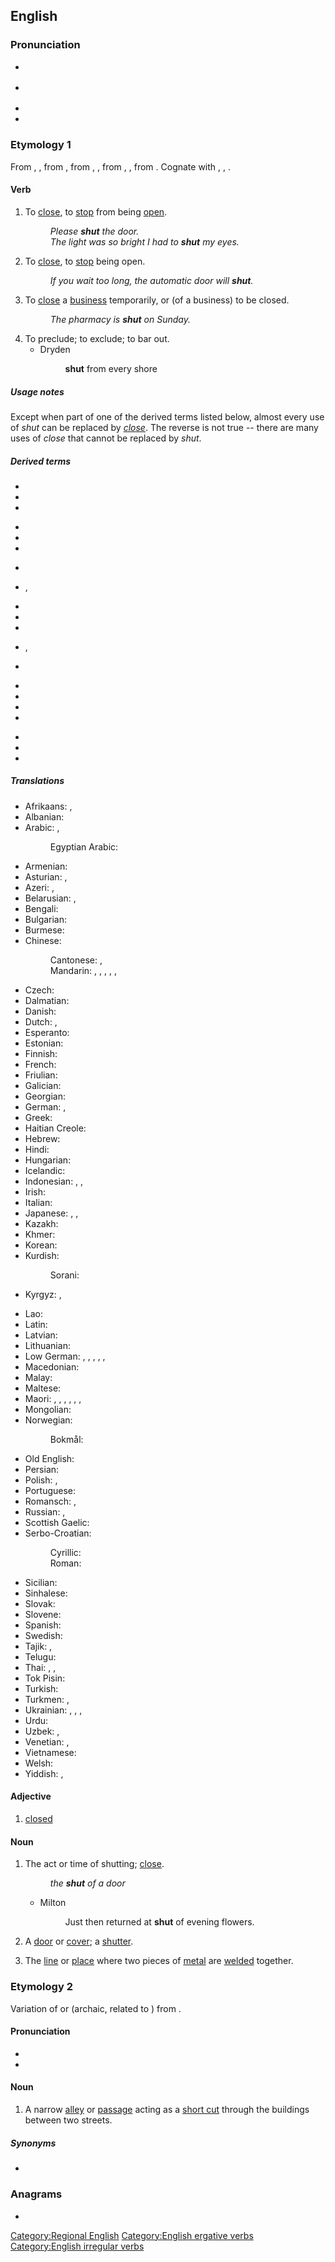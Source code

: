 ==English==

===Pronunciation===
* {{a|UK}} {{IPA|/ʃʌt/|lang=en}}
* {{a|US}} {{IPA|/ʃʌt/|lang=en}}
* {{audio|en-us-shut.ogg|Audio (US)|lang=en}}
* {{rhymes|ʌt|lang=en}}

===Etymology 1===
From {{etyl|enm|en}} {{m|enm|shutten}}, {{m|enm|shetten}}, from {{etyl|ang|en}} {{m|ang|scyttan||to cause rapid movement, shoot a bolt, shut, bolt, shut to, discharge a debt, pay off}}, from {{etyl|gem-pro|en}} {{m|gem-pro|*skutjaną}}, {{m|gem-pro|*skuttijaną||to bar, bolt}}, from {{etyl|gem-pro|en}} {{m|gem-pro|*skuttą}}, {{m|gem-pro|*skuttjō||bar, bolt, shed}}, from {{etyl|ine-pro|en}} {{m|ine-pro|*(s)keud-||to drive, fall upon, rush}}. Cognate with {{cog|nl|schutten||to shut in, lock up}}, {{cog|nds|schütten||to shut, lock in}}, {{cog|de|schützen||to shut out, dam, protect, guard}}.

====Verb====
{{en-verb|shuts|shutting|shut|shut}}

# {{lb|en|transitive}} To [[close]], to [[stop]] from being [[open]].
#: ''Please '''shut''' the door.''
#: ''The light was so bright I had to '''shut''' my eyes.''
# {{lb|en|intransitive}} To [[close]], to [[stop]] being open.
#: ''If you wait too long, the automatic door will '''shut'''.''
# {{lb|en|transitive|or|intransitive|chiefly|British}} To [[close]] a [[business]] temporarily, or (of a business) to be closed.
#: ''The pharmacy is '''shut''' on Sunday.''
# To preclude; to exclude; to bar out.
#* Dryden
#*: '''shut''' from every shore

=====Usage notes=====
Except when part of one of the derived terms listed below, almost every use of ''shut'' can be replaced by ''[[close]]''. The reverse is not true -- there are many uses of ''close'' that cannot be replaced by ''shut''.

=====Derived terms=====
{{rel-top|phrasal verbs derived from shut}}
* {{l|en|shut away}}
* {{l|en|shut down}}
* {{l|en|shut in}}
{{rel-mid}}
* {{l|en|shut off}}
* {{l|en|shut out}}
* {{l|en|shut up}}
{{rel-bottom}}

{{rel-top|single words and compounds derived from shut}}
* {{l|en|beshut}}
* {{l|en|shutdown}}, {{l|en|shut-down}}
* {{l|en|shut-eye}}
* {{l|en|shut-in}}
* {{l|en|shuttle}}
{{rel-mid}}
* {{l|en|shutout}}, {{l|en|shut-out}}
* {{l|en|shutter}}
{{rel-bottom}}

{{rel-top|idioms derived from shut}}
* {{l|en|open and shut}}
* {{l|en|shut one's eyes to}}
* {{l|en|shut the door on}}
* {{l|en|shut up shop}}
{{rel-mid}}
* {{l|en|shut your face}}
* {{l|en|shut your mouth}}
* {{l|en|shut your trap}}
{{rel-bottom}}

=====Translations=====
{{trans-top|to close}}
* Afrikaans: {{t|af|sluit}}, {{t|af|toemaak}}
* Albanian: {{t+|sq|mbyll}}
* Arabic: {{t|ar|أَغْلَقَ}}, {{t|ar|أَقْفَلَ}}
*: Egyptian Arabic: {{t|arz|قفل|tr=qafal|sc=Arab}}
* Armenian: {{t+|hy|փակել|sc=Armn}}
* Asturian: {{t|ast|zarrar}}, {{t|ast|cerrar}}
* Azeri: {{t|az|qapamaq}}, {{t+|az|bağlamaq}}
* Belarusian: {{t|be|зачыня́ць|impf}}, {{t|be|зачыні́ць|pf}}
* Bengali: {{t|bn|বন্ধ করা|tr=bôndhô kôra|sc=Beng}}
* Bulgarian: {{t+|bg|затва́рям|impf}}
* Burmese: {{t+|my|ပိတ်|sc=Mymr}}
* Chinese:
*: Cantonese: {{t|yue|關|sc=Hani}}, {{t|yue|关|tr=gwaan1|sc=Hani}}
*: Mandarin: {{t+|cmn|關|sc=Hani}}, {{t+|cmn|关|tr=guān|sc=Hani}}, {{t+|cmn|閉|sc=Hani}}, {{t+|cmn|闭|tr=bì|sc=Hani}}, {{t+|cmn|關閉|sc=Hani}}, {{t+|cmn|关闭|tr=guānbì|sc=Hani}}
* Czech: {{t+|cs|zavřít|pf}}
* Dalmatian: {{t|dlm|seruar}}
* Danish: {{t+|da|lukke}}
* Dutch: {{t+|nl|sluiten}}, {{t+|nl|dichtklappen}}
* Esperanto: {{t+|eo|fermi}}
* Estonian: {{t|et|sulgema}}
* Finnish: {{t+|fi|sulkea}}
* French: {{t+|fr|fermer}}
* Friulian: {{t|fur|sierâ}}
* Galician: {{t+|gl|pechar}}
* Georgian: {{t|ka|დახურვა|sc=Geor}}
* German: {{t+|de|schließen}}, {{t+|de|zumachen}}
* Greek: {{t+|el|κλείνω}}
* Haitian Creole: {{t|ht|fèmen}}
* Hebrew: {{t|he|סָגַר|tr=sagár}}
* Hindi: {{t|hi|बंद करना}}
* Hungarian: {{t+|hu|becsuk}}
* Icelandic: {{t|is|loka}}
* Indonesian: {{t+|id|tutup|alt=menutup}}, {{t+|id|sumpal|alt=menyumpal}}, {{t+|id|bungkam|alt=membungkam}}
* Irish: {{t|ga|dún}}
* Italian: {{t+|it|chiudere}}
* Japanese: {{t+|ja|閉める|tr=しめる, shimeru}} {{qualifier|transitive}}, {{t|ja|閉まる|tr=しまる, shimaru}} {{qualifier|intransitive}}, {{t+|ja|閉じる|tr=とじる, tojiru}} {{qualifier|transitive}}
* Kazakh: {{t+|kk|жабу|sc=Cyrl}}
* Khmer: {{t+|km|បិទ|tr=bət|sc=Khmr}}
* Korean: {{t+|ko|닫다}}
* Kurdish:
*: Sorani: {{t+|ku|داخستن|tr=daxistin|sc=ku-Arab}}
* Kyrgyz: {{t+|ky|жабуу|sc=Cyrl}}, {{t+|ky|бекитүү|sc=Cyrl}}
{{trans-mid}}
* Lao: {{t|lo|ອັດ|sc=Laoo}}
* Latin: {{t|la|claudo}}
* Latvian: {{t|lv|aizvērt}}
* Lithuanian: {{t|lt|uždaryti}}
* Low German: {{t|nds|sluten}}, {{t|nds|slüten}}, {{t|nds|tomaken}}, {{t|nds|tomoken}}, {{t|nds|dichtmaken}}, {{t|nds|dichtmoken}}
* Macedonian: {{t|mk|за́твори|sc=Cyrl}}
* Malay: {{t|ms|tutup|alt=menutup}}
* Maltese: {{t-needed|mt}}
* Maori: {{t|mi|kupi}} {{qualifier|the eyes}}, {{t|mi|kōpani}} {{qualifier|with a lid or cover}}, {{t|mi|tō}} {{qualifier|a door or window}}, {{t|mi|kamu}} {{qualifier|the mouth whilst eating}}, {{t|mi|whakaweto}} {{qualifier|a machine or equipment}}, {{t|mi|kati}} {{qualifier|of applications, business etc}}, {{t|mi|kiwa}} {{qualifier|the eyes}}
* Mongolian: {{t-needed|mn}}
* Norwegian:
*: Bokmål: {{t|nb|stenge}}
* Old English: {{t|ang|scyttan}}
* Persian: {{t+|fa|بستن|tr=bastan}}
* Polish: {{t+|pl|zamykać|impf}}, {{t+|pl|zamknąć|pf}}
* Portuguese: {{t+|pt|fechar}}
* Romansch: {{t|rm|serrar}}, {{t|rm|sarar}}
* Russian: {{t+|ru|закрыва́ть|impf}}, {{t+|ru|закры́ть|pf}}
* Scottish Gaelic: {{t|gd|dùin}}
* Serbo-Croatian:
*: Cyrillic: {{t|sh|затворити|pf}}
*: Roman: {{t+|sh|zatvoriti|pf}}
* Sicilian: {{t+|scn|chiùdiri}}
* Sinhalese: {{t|si|වහනවා|sc=Sinh}}
* Slovak: {{t|sk|zavrieť|impf}}
* Slovene: {{t+|sl|zapreti}}
* Spanish: {{t+|es|cerrar}}
* Swedish: {{t+|sv|stänga}}
* Tajik: {{t+|tg|бастан|sc=Cyrl}}, {{t|tg|пӯшидан|sc=Cyrl}}
* Telugu: {{t+|te|మూయు|sc=Telu}}
* Thai: {{t+|th|งับ|tr=ngáp}}, {{t|th|หุบ}}, {{t+|th|ปิด}}
* Tok Pisin: {{t|tpi|pasim}}
* Turkish: {{t+|tr|kapatmak}}
* Turkmen: {{t|tk|ýapmak}}, {{t|tk|örtmek}}
* Ukrainian: {{t|uk|зачиня́ти|impf}}, {{t|uk|зачини́ти|pf}}, {{t|uk|закрива́ти|impf}}, {{t|uk|закри́ти|pf}}
* Urdu: {{t|ur|بند کرنا|tr=band karnā|sc=ur-Arab}}
* Uzbek: {{t+|uz|bekitmoq}}, {{t+|uz|yopmoq}}
* Venetian: {{t|vec|serar}}, {{t|vec|sarar}}
* Vietnamese: {{t+|vi|đóng}}
* Welsh: {{t+|cy|cau}}
* Yiddish: {{t|yi|שליסן|sc=Hebr}}, {{t|yi|פֿאַרמאַכן}}
{{trans-bottom}}

====Adjective====
{{en-adj|-}}

# [[closed]]

====Noun====
{{en-noun}}

# The act or time of shutting; [[close]].
#: ''the '''shut''' of a door''
#* Milton
#*: Just then returned at '''shut''' of evening flowers.
# A [[door]] or [[cover]]; a [[shutter]].
#: {{rfquotek|Sir Isaac Newton}}
# The [[line]] or [[place]] where two pieces of [[metal]] are [[weld]]ed together.

===Etymology 2===
Variation of {{m|en|chute}} or {{m|en|shute}} (archaic, related to {{m|en|shoot}}) from {{etyl|ang|en}} {{m|ang|scēotan}}.

====Pronunciation====
* {{IPA|/ʃʌt/|lang=en}}
* {{rhymes|ʌt|lang=en}}

====Noun====
{{en-noun}}

# {{lb|en|British|Shropshire|_|dialect}} A narrow [[alleyway|alley]] or [[passageway|passage]] acting as a [[short cut]] through the buildings between two streets.

=====Synonyms=====
* {{sense|alleyway}} {{seeSynonyms|alley}}

[[Category:Regional English]]

===Anagrams===
* {{anagrams|en|Hust|STHU|huts|thus|tush}}

[[Category:English ergative verbs]]
[[Category:English irregular verbs]]